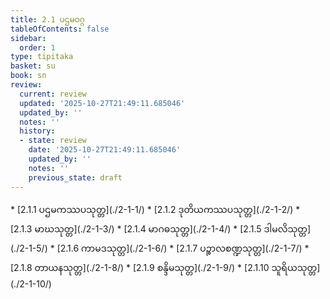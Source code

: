 ```yaml
---
title: 2.1 ပဌမဝဂ္ဂ
tableOfContents: false
sidebar:
  order: 1
type: tipitaka
basket: su
book: sn
review:
  current: review
  updated: '2025-10-27T21:49:11.685046'
  updated_by: ''
  notes: ''
  history:
  - state: review
    date: '2025-10-27T21:49:11.685046'
    updated_by: ''
    notes: ''
    previous_state: draft
---
```



<ReviewStatus review={frontmatter.review} showDetails={true} />

<HypothesisAnnotation frontmatter={frontmatter} />

<DynamicBreadcrumb />



<TableOfContents book="sn" section="2.1">
* [2.1.1 ပဌမကဿပသုတ္တ](./2-1-1/)
* [2.1.2 ဒုတိယကဿပသုတ္တ](./2-1-2/)
* [2.1.3 မာဃသုတ္တ](./2-1-3/)
* [2.1.4 မာဂဓသုတ္တ](./2-1-4/)
* [2.1.5 ဒါမလိသုတ္တ](./2-1-5/)
* [2.1.6 ကာမဒသုတ္တ](./2-1-6/)
* [2.1.7 ပဉ္စာလစဏ္ဍသုတ္တ](./2-1-7/)
* [2.1.8 တာယနသုတ္တ](./2-1-8/)
* [2.1.9 စန္ဒိမသုတ္တ](./2-1-9/)
* [2.1.10 သူရိယသုတ္တ](./2-1-10/)
</TableOfContents>